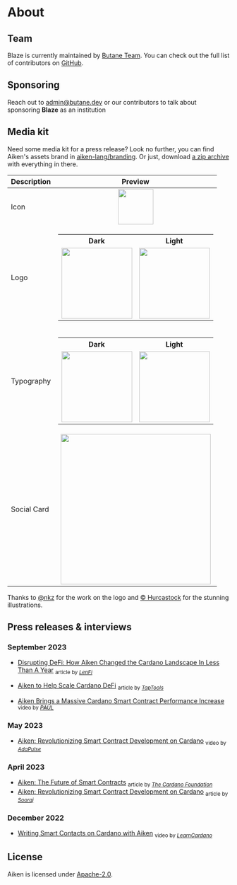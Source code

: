 ---
---

<style>{`
html.dark img.light {
  display: none;
}
html.light img.dark {
  display: none;
}
h3 {
  display: flex;
  align-items: center;
}
h3 > img {
  margin-right: 1rem;
}
`}</style>

# About

## Team

Blaze is currently maintained by [Butane Team](https://github.com/butaneprotocol). You can check out the full list of contributors on [GitHub](https://github.com/butaneprotocol/blaze-cardano/graphs/contributors).

## Sponsoring

Reach out to admin@butane.dev or our contributors to talk about sponsoring **Blaze** as an institution

## Media kit

Need some media kit for a press release? Look no further, you can find Aiken's assets brand in [aiken-lang/branding](https://github.com/aiken-lang/branding). Or just, download [a zip archive](https://github.com/aiken-lang/branding/archive/refs/heads/main.zip) with everything in there.

Description | Preview
---         | :---:
Icon        | <img src="https://raw.githubusercontent.com/aiken-lang/branding/main/assets/icon.png" loading="lazy" width="80" />
Logo        | <table> <tr> <th>Dark</th> <th>Light</th> </tr> <tr> <td><img src="https://raw.githubusercontent.com/aiken-lang/branding/main/assets/logo-dark.png"  loading="lazy" width="160" /></td> <td><img src="https://raw.githubusercontent.com/aiken-lang/branding/main/assets/logo-light.png" loading="lazy" width="160" /></td> </tr> </table>
Typography  | <table> <tr> <th>Dark</th> <th>Light</th> </tr> <tr> <td><img src="https://raw.githubusercontent.com/aiken-lang/branding/main/assets/aiken-typo8k-dark.png" loading="lazy" width="160" /></td> <td><img src="https://raw.githubusercontent.com/aiken-lang/branding/main/assets/aiken-typo8k.png" loading="lazy" width="160" /></td> </tr> </table>
Social Card | <img src="/open-graph.png" loading="lazy" width="340" />

Thanks to [@nkz](https://twitter.com/nkzthecreator) for the work on the logo and [© Hurcastock](https://www.hurcastock.com) for the stunning illustrations.

## Press releases & interviews

### September 2023

- [Disrupting DeFi: How Aiken Changed the Cardano Landscape In Less Than A Year](https://medium.com/@lenfi/disrupting-defi-how-aiken-changed-the-cardano-landscape-in-less-than-a-year-946c113d4636) <sub>article by _[LenFi](https://lenfi.io/)_</sub>

- [Aiken to Help Scale Cardano DeFi](https://medium.com/tap-in-with-taptools/aiken-to-help-scale-cardano-defi-371027f6c7ce) <sub>article by _[TapTools](https://www.taptools.io/)_</sub>

- [Aiken Brings a Massive Cardano Smart Contract Performance Increase](https://www.youtube.com/watch?v=4Y1UieAhszY) <sub>video by _[P₳UL](https://twitter.com/cwpaulm)_</sub>

### May 2023

- [Aiken: Revolutionizing Smart Contract Development on Cardano](https://www.youtube.com/watch?v=SpNX3Hun7fM) <sub>video by _[AdaPulse](https://adapulse.io/)_</sub>

### April 2023

- [Aiken: The Future of Smart Contracts](https://cardanofoundation.org/en/news/aiken-the-future-of-smart-contracts/) <sub>article by _[The Cardano Foundation](https://twitter.com/Cardano_CF)_</sub>
- [Aiken: Revolutionizing Smart Contract Development on Cardano](https://adapulse.io/aiken-revolutionizing-smart-contract-development-on-cardano/) <sub>article by _[Sooraj](https://twitter.com/SoorajKSaju)_</sub>

### December 2022

- [Writing Smart Contacts on Cardano with Aiken](https://www.youtube.com/watch?v=JWmvVJz_X1M&pp=ygUNYWlrZW4gY2FyZGFubw%3D%3D) <sub>video by _[LearnCardano](https://learncardano.io/)_</sub>

## License

Aiken is licensed under [Apache-2.0](https://github.com/aiken-lang/aiken/blob/main/LICENSE).
